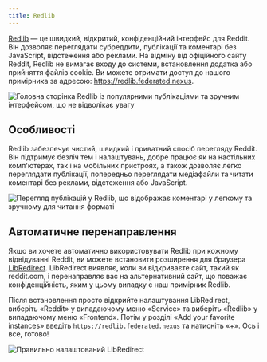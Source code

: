 ```yaml
---
title: Redlib
---
```


[Redlib](https://github.com/redlib-org/redlib) — це швидкий, відкритий, конфіденційний інтерфейс для Reddit. Він дозволяє переглядати субреддити, публікації та коментарі без JavaScript, відстеження або реклами. На відміну від офіційного сайту Reddit, Redlib не вимагає входу до системи, встановлення додатка або прийняття файлів cookie. Ви можете отримати доступ до нашого примірника за адресою: https://redlib.federated.nexus.

![Головна сторінка Redlib із популярними публікаціями та зручним інтерфейсом, що не відволікає увагу](../../../../images/redlib/post.png)

## Особливості

Redlib забезпечує чистий, швидкий і приватний спосіб перегляду Reddit. Він підтримує безліч тем і налаштувань, добре працює як на настільних комп'ютерах, так і на мобільних пристроях, а також дозволяє легко переглядати публікації, попередньо переглядати медіафайли та читати коментарі без реклами, відстеження або JavaScript.

![Перегляд публікацій у Redlib, що відображає коментарі у легкому та зручному для читання форматі](../../../../images/redlib/home.png)

## Автоматичне перенаправлення

Якщо ви хочете автоматично використовувати Redlib при кожному відвідуванні Reddit, ви можете встановити розширення для браузера [LibRedirect](https://libredirect.github.io). LibRedirect виявляє, коли ви відкриваєте сайт, такий як reddit.com, і перенаправляє вас на альтернативний сайт, що поважає конфіденційність, яким у цьому випадку є наш примірник Redlib.

Після встановлення просто відкрийте налаштування LibRedirect, виберіть «Reddit» у випадаючому меню «Service» та виберіть «Redlib» у випадаючому меню «Frontend». Потім у розділі «Add your favorite instances» введіть `https://redlib.federated.nexus` та натисніть «+». Ось і все, готово!

![Правильно налаштований LibRedirect](../../../../images/redlib/libredirect.png)
